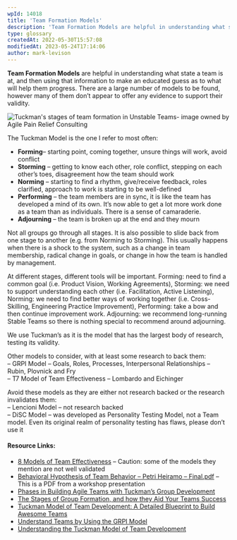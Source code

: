 ```yaml
---
wpId: 14018
title: 'Team Formation Models'
description: 'Team Formation Models are helpful in understanding what state a team is at, and then using that information to make an educated guess as to what will help them progress. There are a large number of models to be found, however many of them don''t appear to offer any evidence to support their validity. The ...'
type: glossary
createdAt: 2022-05-30T15:57:08
modifiedAt: 2023-05-24T17:14:06
author: mark-levison
---
```



**Team Formation Models** are helpful in understanding what state a team is at, and then using that information to make an educated guess as to what will help them progress. There are a large number of models to be found, however many of them don’t appear to offer any evidence to support their validity.

![Tuckman's stages of team formation in Unstable Teams- image owned by Agile Pain Relief Consulting](Unstable-Teams-Tuckman-stages.jpg)

The Tuckman Model is the one I refer to most often:

*   **Forming**– starting point, coming together, unsure things will work, avoid conflict
*   **Storming** – getting to know each other, role conflict, stepping on each other’s toes, disagreement how the team should work
*   **Norming** – starting to find a rhythm, give/receive feedback, roles clarified, approach to work is starting to be well-defined
*   **Performing** – the team members are in sync, it is like the team has developed a mind of its own. It’s now able to get a lot more work done as a team than as individuals. There is a sense of camaraderie.
*   **Adjourning** – the team is broken up at the end and they mourn

Not all groups go through all stages. It is also possible to slide back from one stage to another (e.g. from Norming to Storming). This usually happens when there is a shock to the system, such as a change in team membership, radical change in goals, or change in how the team is handled by management.

At different stages, different tools will be important. Forming: need to find a common goal (i.e. Product Vision, Working Agreements), Storming: we need to support understanding each other (i.e. Facilitation, Active Listening), Norming: we need to find better ways of working together (i.e. Cross-Skilling, Engineering Practice Improvement), Performing: take a bow and then continue improvement work. Adjourning: we recommend long-running Stable Teams so there is nothing special to recommend around adjourning.

We use Tuckman’s as it is the model that has the largest body of research, testing its validity.

Other models to consider, with at least some research to back them:  
– GRPI Model – Goals, Roles, Processes, Interpersonal Relationships – Rubin, Plovnick and Fry  
– T7 Model of Team Effectiveness – Lombardo and Eichinger

Avoid these models as they are either not research backed or the research invalidates them:  
– Lencioni Model – not research backed  
– DiSC Model – was developed as Personality Testing Model, not a Team model. Even its original realm of personality testing has flaws, please don’t use it

#### Resource Links:

*   [8 Models of Team Effectiveness](https://medium.com/@RiterApp/8-models-of-team-effectiveness-3a3b84efb3ae) – Caution: some of the models they mention are not well validated
*   [Behavioral Hypothesis of Team Behavior – Petri Heiramo – Final.pdf](https://www.dropbox.com/s/4zb5hj53ynl70zb/Behavioral%20Hypothesis%20of%20Team%20Behavior%20-%20Petri%20Heiramo%20-%20Final.pdf?dl=0) – This is a PDF from a workshop presentation
*   [Phases in Building Agile Teams with Tuckman’s Group Development](https://about.gitlab.com/blog/2019/12/13/how-to-strengthen-agile-teams-with-tuckmans-model/)
*   [The Stages of Group Formation, and how they Aid Your Teams Success](https://www.workstyle.io/stages-of-team-development)
*   [Tuckman Model of Team Development: A Detailed Blueprint to Build Awesome Teams](https://agileken.com/tuckman-model-of-team-development/)
*   [Understand Teams by Using the GRPI Model](https://trainingmag.com/understand-teams-by-using-the-grpi-model/)
*   [Understanding the Tuckman Model of Team Development](https://hackernoon.com/understanding-the-tuckman-model-of-team-development)